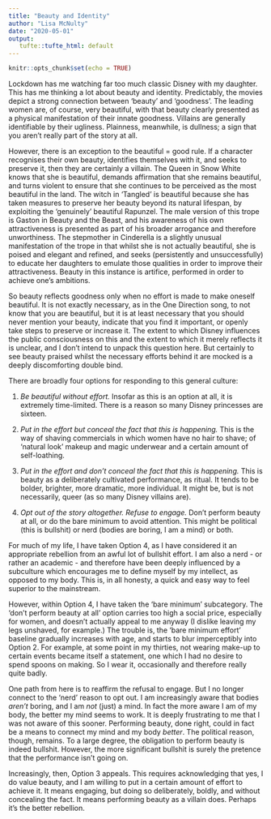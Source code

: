 ```yaml
---
title: "Beauty and Identity"
author: "Lisa McNulty"
date: "2020-05-01"
output: 
   tufte::tufte_html: default
---
```


```r
knitr::opts_chunk$set(echo = TRUE)
```

Lockdown has me watching far too much classic Disney with my daughter. This has me thinking a lot about beauty and identity. Predictably, the movies depict a strong connection between ‘beauty’ and ‘goodness’. The leading women are, of course, very beautiful, with that beauty clearly presented as a physical manifestation of their innate goodness. Villains are generally identifiable by their ugliness. Plainness, meanwhile, is dullness; a sign that you aren’t really part of the story at all. 

However, there is an exception to the beautiful = good rule. If a character recognises their own beauty, identifies themselves with it, and seeks to preserve it, then they are certainly a villain. The Queen in Snow White knows that she is beautiful, demands affirmation that she remains beautiful, and turns violent to ensure that she continues to be perceived as the most beautiful in the land. The witch in ‘Tangled’ is beautiful because she has taken measures to preserve her beauty beyond its natural lifespan, by exploiting the ‘genuinely’ beautiful Rapunzel. The male version of this trope is Gaston in Beauty and the Beast, and his awareness of his own attractiveness is presented as part of his broader arrogance and therefore unworthiness.  The stepmother in Cinderella is a slightly unusual manifestation of the trope in that whilst she is not actually beautiful, she is poised and elegant and refined, and seeks (persistently and unsuccessfully) to educate her daughters to emulate those qualities in order to improve their attractiveness. Beauty in this instance is artifice, performed in order to achieve one’s ambitions. 

So beauty reflects goodness only when no effort is made to make oneself beautiful. It is not exactly necessary, as in the One Direction song, to not know that you are beautiful, but it is at least necessary that you should never mention your beauty, indicate that you find it important, or openly take steps to preserve or increase it. The extent to which Disney influences the public consciousness on this and the extent to which it merely reflects it is unclear, and I don’t intend to unpack this question here. But certainly to see beauty praised whilst the necessary efforts behind it are mocked is a deeply discomforting double bind. 

There are broadly four options for responding to this general culture:  

1. *Be beautiful without effort.* 
Insofar as this is an option at all, it is extremely time-limited. There is a reason so many Disney princesses are sixteen. 

2. *Put in the effort but conceal the fact that this is happening.* 
This is the way of shaving commercials in which women have no hair to shave; of ‘natural look’ makeup and magic underwear and a certain amount of self-loathing. 

3. *Put in the effort and don’t conceal the fact that this is happening.*
This is beauty as a deliberately cultivated performance, as ritual. It tends to be bolder, brighter, more dramatic, more individual. It might be, but is not necessarily, queer (as so many Disney villains are). 

4. *Opt out of the story altogether. Refuse to engage.*
Don’t perform beauty at all, or do the bare minimum to avoid attention. This might be political (this is bullshit) or nerd (bodies are boring, I am a mind) or both. 

For much of my life, I have taken Option 4, as I have considered it an appropriate rebellion from an awful lot of bullshit effort. I am also a nerd - or rather an academic - and therefore have been deeply influenced by a subculture which encourages me to define myself by my intellect, as opposed to my body. This is, in all honesty, a quick and easy way to feel superior to the mainstream.

However, within Option 4, I have taken the ‘bare minimum’ subcategory. The ‘don’t perform beauty at all’ option carries too high a social price, especially for women, and doesn’t actually appeal to me anyway (I dislike leaving my legs unshaved, for example.) The trouble is, the ‘bare minimum effort’ baseline gradually increases with age, and starts to blur imperceptibly into Option 2. For example, at some point in my thirties, not wearing make-up to certain events became itself a statement, one which I had no desire to spend spoons on making. So I wear it, occasionally and therefore really quite badly. 

One path from here is to reaffirm the refusal to engage. But I no longer connect to the ‘nerd’ reason to opt out. I am increasingly aware that bodies *aren’t* boring, and I am *not* (just) a mind. In fact the more aware I am of my body, the better my mind seems to work. It is deeply frustrating to me that I was not aware of this sooner. Performing beauty, done right, could in fact be a means to connect my mind and my body *better*. The political reason, though, remains. To a large degree, the obligation to perform beauty is indeed bullshit. However, the more significant bullshit is surely the pretence that the performance isn’t going on. 

Increasingly, then, Option 3 appeals. This requires acknowledging that yes, I do value beauty, and I am willing to put in a certain amount of effort to achieve it. It means engaging, but doing so deliberately, boldly, and without concealing the fact. It means performing beauty as a villain does. Perhaps it’s the better rebellion. 
